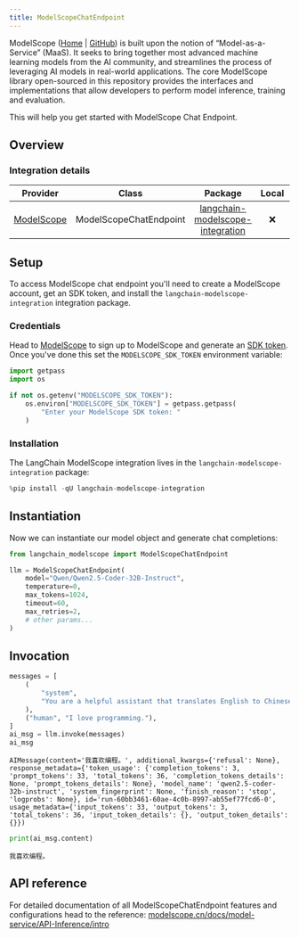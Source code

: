 ```yaml
---
title: ModelScopeChatEndpoint
---
```



ModelScope ([Home](https://www.modelscope.cn/) | [GitHub](https://github.com/modelscope/modelscope)) is built upon the notion of “Model-as-a-Service” (MaaS). It seeks to bring together most advanced machine learning models from the AI community, and streamlines the process of leveraging AI models in real-world applications. The core ModelScope library open-sourced in this repository provides the interfaces and implementations that allow developers to perform model inference, training and evaluation.

This will help you get started with ModelScope Chat Endpoint.

## Overview

### Integration details

|Provider| Class | Package | Local | Serializable | Downloads | Version |
|:---:|:---:|:---:|:---:|:---:|:---:|:---:|
|[ModelScope](/oss/python/integrations/providers/modelscope/)| ModelScopeChatEndpoint | [langchain-modelscope-integration](https://pypi.org/project/langchain-modelscope-integration/) | ❌ | ❌ | ![PyPI - Downloads](https://img.shields.io/pypi/dm/langchain-modelscope-integration?style=flat-square&label=%20) | ![PyPI - Version](https://img.shields.io/pypi/v/langchain-modelscope-integration?style=flat-square&label=%20) |

## Setup

To access ModelScope chat endpoint you'll need to create a ModelScope account, get an SDK token, and install the `langchain-modelscope-integration` integration package.

### Credentials

Head to [ModelScope](https://modelscope.cn/) to sign up to ModelScope and generate an [SDK token](https://modelscope.cn/my/myaccesstoken). Once you've done this set the `MODELSCOPE_SDK_TOKEN` environment variable:

```python
import getpass
import os

if not os.getenv("MODELSCOPE_SDK_TOKEN"):
    os.environ["MODELSCOPE_SDK_TOKEN"] = getpass.getpass(
        "Enter your ModelScope SDK token: "
    )
```

### Installation

The LangChain ModelScope integration lives in the `langchain-modelscope-integration` package:

```python
%pip install -qU langchain-modelscope-integration
```

## Instantiation

Now we can instantiate our model object and generate chat completions:

```python
from langchain_modelscope import ModelScopeChatEndpoint

llm = ModelScopeChatEndpoint(
    model="Qwen/Qwen2.5-Coder-32B-Instruct",
    temperature=0,
    max_tokens=1024,
    timeout=60,
    max_retries=2,
    # other params...
)
```

## Invocation

```python
messages = [
    (
        "system",
        "You are a helpful assistant that translates English to Chinese. Translate the user sentence.",
    ),
    ("human", "I love programming."),
]
ai_msg = llm.invoke(messages)
ai_msg
```

```output
AIMessage(content='我喜欢编程。', additional_kwargs={'refusal': None}, response_metadata={'token_usage': {'completion_tokens': 3, 'prompt_tokens': 33, 'total_tokens': 36, 'completion_tokens_details': None, 'prompt_tokens_details': None}, 'model_name': 'qwen2.5-coder-32b-instruct', 'system_fingerprint': None, 'finish_reason': 'stop', 'logprobs': None}, id='run-60bb3461-60ae-4c0b-8997-ab55ef77fcd6-0', usage_metadata={'input_tokens': 33, 'output_tokens': 3, 'total_tokens': 36, 'input_token_details': {}, 'output_token_details': {}})
```

```python
print(ai_msg.content)
```

```output
我喜欢编程。
```

## API reference

For detailed documentation of all ModelScopeChatEndpoint features and configurations head to the reference: [modelscope.cn/docs/model-service/API-Inference/intro](https://modelscope.cn/docs/model-service/API-Inference/intro)
